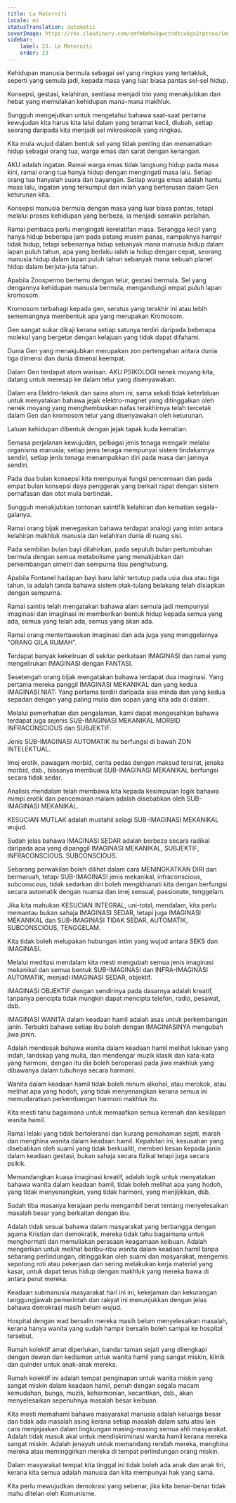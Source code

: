 ```yaml
---
title: La Materniti
locale: ms
statusTranslation: automatic
coverImage: https://res.cloudinary.com/xmfm6mhw3gwctndtcubgx2rptnae/image/upload/v1740337243/small_cover_educacion_fundamental_a051170f1c.webp
sidebar:
    label: 23. La Materniti
    order: 23
---
```

Kehidupan manusia bermula sebagai sel yang ringkas yang tertakluk, seperti yang semula jadi, kepada masa yang luar biasa pantas sel-sel hidup.

Konsepsi, gestasi, kelahiran, sentiasa menjadi trio yang menakjubkan dan hebat yang memulakan kehidupan mana-mana makhluk.

Sungguh mengejutkan untuk mengetahui bahawa saat-saat pertama kewujudan kita harus kita lalui dalam yang teramat kecil, diubah, setiap seorang daripada kita menjadi sel mikroskopik yang ringkas.

Kita mula wujud dalam bentuk sel yang tidak penting dan menamatkan hidup sebagai orang tua, warga emas dan sarat dengan kenangan.

AKU adalah ingatan. Ramai warga emas tidak langsung hidup pada masa kini, ramai orang tua hanya hidup dengan mengingati masa lalu. Setiap orang tua hanyalah suara dan bayangan. Setiap warga emas adalah hantu masa lalu, ingatan yang terkumpul dan inilah yang berterusan dalam Gen keturunan kita.

Konsepsi manusia bermula dengan masa yang luar biasa pantas, tetapi melalui proses kehidupan yang berbeza, ia menjadi semakin perlahan.

Ramai pembaca perlu mengingati kerelatifan masa. Serangga kecil yang hanya hidup beberapa jam pada petang musim panas, nampaknya hampir tidak hidup, tetapi sebenarnya hidup sebanyak mana manusia hidup dalam lapan puluh tahun, apa yang berlaku ialah ia hidup dengan cepat, seorang manusia hidup dalam lapan puluh tahun sebanyak mana sebuah planet hidup dalam berjuta-juta tahun.

Apabila Zoospermo bertemu dengan telur, gestasi bermula. Sel yang dengannya kehidupan manusia bermula, mengandungi empat puluh lapan kromosom.

Kromosom terbahagi kepada gen, seratus yang terakhir ini atau lebih sememangnya membentuk apa yang merupakan Kromosom.

Gen sangat sukar dikaji kerana setiap satunya terdiri daripada beberapa molekul yang bergetar dengan kelajuan yang tidak dapat difahami.

Dunia Gen yang menakjubkan merupakan zon pertengahan antara dunia tiga dimensi dan dunia dimensi keempat.

Dalam Gen terdapat atom warisan. AKU PSIKOLOGI nenek moyang kita, datang untuk meresap ke dalam telur yang disenyawakan.

Dalam era Elektro-teknik dan sains atom ini, sama sekali tidak keterlaluan untuk menyatakan bahawa jejak elektro-magnet yang ditinggalkan oleh nenek moyang yang menghembuskan nafas terakhirnya telah tercetak dalam Gen dan kromosom telur yang disenyawakan oleh keturunan.

Laluan kehidupan dibentuk dengan jejak tapak kuda kematian.

Semasa perjalanan kewujudan, pelbagai jenis tenaga mengalir melalui organisma manusia; setiap jenis tenaga mempunyai sistem tindakannya sendiri, setiap jenis tenaga menampakkan diri pada masa dan jamnya sendiri.

Pada dua bulan konsepsi kita mempunyai fungsi pencernaan dan pada empat bulan konsepsi daya penggerak yang berkait rapat dengan sistem pernafasan dan otot mula bertindak.

Sungguh menakjubkan tontonan saintifik kelahiran dan kematian segala-galanya.

Ramai orang bijak menegaskan bahawa terdapat analogi yang intim antara kelahiran makhluk manusia dan kelahiran dunia di ruang sisi.

Pada sembilan bulan bayi dilahirkan, pada sepuluh bulan pertumbuhan bermula dengan semua metabolisme yang menakjubkan dan perkembangan simetri dan sempurna tisu penghubung.

Apabila Fontanel hadapan bayi baru lahir tertutup pada usia dua atau tiga tahun, ia adalah tanda bahawa sistem otak-tulang belakang telah disiapkan dengan sempurna.

Ramai saintis telah mengatakan bahawa alam semula jadi mempunyai imaginasi dan imaginasi ini memberikan bentuk hidup kepada semua yang ada, semua yang telah ada, semua yang akan ada.

Ramai orang mentertawakan imaginasi dan ada juga yang menggelarnya "ORANG GILA RUMAH".

Terdapat banyak kekeliruan di sekitar perkataan IMAGINASI dan ramai yang mengelirukan IMAGINASI dengan FANTASI.

Sesetengah orang bijak mengatakan bahawa terdapat dua imaginasi. Yang pertama mereka panggil IMAGINASI MEKANIKAL dan yang kedua IMAGINASI NIAT: Yang pertama terdiri daripada sisa minda dan yang kedua sepadan dengan yang paling mulia dan sopan yang kita ada di dalam.

Melalui pemerhatian dan pengalaman, kami dapat mengesahkan bahawa terdapat juga sejenis SUB-IMAGINASI MEKANIKAL MORBID INFRACONSCIOUS dan SUBJEKTIF.

Jenis SUB-IMAGINASI AUTOMATIK itu berfungsi di bawah ZON INTELEKTUAL.

Imej erotik, pawagam morbid, cerita pedas dengan maksud tersirat, jenaka morbid, dsb., biasanya membuat SUB-IMAGINASI MEKANIKAL berfungsi secara tidak sedar.

Analisis mendalam telah membawa kita kepada kesimpulan logik bahawa mimpi erotik dan pencemaran malam adalah disebabkan oleh SUB-IMAGINASI MEKANIKAL.

KESUCIAN MUTLAK adalah mustahil selagi SUB-IMAGINASI MEKANIKAL wujud.

Sudah jelas bahawa IMAGINASI SEDAR adalah berbeza secara radikal daripada apa yang dipanggil IMAGINASI MEKANIKAL, SUBJEKTIF, INFRACONSCIOUS. SUBCONSCIOUS.

Sebarang perwakilan boleh dilihat dalam cara MENINGKATKAN DIRI dan bermaruah, tetapi SUB-IMAGINASI jenis mekanikal, infraconscious, subconscous, tidak sedarkan diri boleh mengkhianati kita dengan berfungsi secara automatik dengan nuansa dan imej sensual, passionate, tenggelam.

Jika kita mahukan KESUCIAN INTEGRAL, uni-total, mendalam, kita perlu memantau bukan sahaja IMAGINASI SEDAR, tetapi juga IMAGINASI MEKANIKAL dan SUB-IMAGINASI TIDAK SEDAR, AUTOMATIK, SUBCONSCIOUS, TENGGELAM.

Kita tidak boleh melupakan hubungan intim yang wujud antara SEKS dan IMAGINASI.

Melalui meditasi mendalam kita mesti mengubah semua jenis imaginasi mekanikal dan semua bentuk SUB-IMAGINASI dan INFRA-IMAGINASI AUTOMATIK, menjadi IMAGINASI SEDAR, objektif.

IMAGINASI OBJEKTIF dengan sendirinya pada dasarnya adalah kreatif, tanpanya pencipta tidak mungkin dapat mencipta telefon, radio, pesawat, dsb.

IMAGINASI WANITA dalam keadaan hamil adalah asas untuk perkembangan janin. Terbukti bahawa setiap ibu boleh dengan IMAGINASINYA mengubah jiwa janin.

Adalah mendesak bahawa wanita dalam keadaan hamil melihat lukisan yang indah, landskap yang mulia, dan mendengar muzik klasik dan kata-kata yang harmoni, dengan itu dia boleh beroperasi pada jiwa makhluk yang dibawanya dalam tubuhnya secara harmoni.

Wanita dalam keadaan hamil tidak boleh minum alkohol, atau merokok, atau melihat apa yang hodoh, yang tidak menyenangkan kerana semua ini memudaratkan perkembangan harmoni makhluk itu.

Kita mesti tahu bagaimana untuk memaafkan semua kerenah dan kesilapan wanita hamil.

Ramai lelaki yang tidak bertoleransi dan kurang pemahaman sejati, marah dan menghina wanita dalam keadaan hamil. Kepahitan ini, kesusahan yang disebabkan oleh suami yang tidak berkualiti, memberi kesan kepada janin dalam keadaan gestasi, bukan sahaja secara fizikal tetapi juga secara psikik.

Memandangkan kuasa imaginasi kreatif, adalah logik untuk menyatakan bahawa wanita dalam keadaan hamil, tidak boleh melihat apa yang hodoh, yang tidak menyenangkan, yang tidak harmoni, yang menjijikkan, dsb.

Sudah tiba masanya kerajaan perlu mengambil berat tentang menyelesaikan masalah besar yang berkaitan dengan ibu.

Adalah tidak sesuai bahawa dalam masyarakat yang berbangga dengan agama Kristian dan demokratik, mereka tidak tahu bagaimana untuk menghormati dan memuliakan perasaan keagamaan keibuan. Adalah mengerikan untuk melihat beribu-ribu wanita dalam keadaan hamil tanpa sebarang perlindungan, ditinggalkan oleh suami dan masyarakat, mengemis sepotong roti atau pekerjaan dan sering melakukan kerja material yang kasar, untuk dapat terus hidup dengan makhluk yang mereka bawa di antara perut mereka.

Keadaan submanusia masyarakat hari ini ini, kekejaman dan kekurangan tanggungjawab pemerintah dan rakyat ini menunjukkan dengan jelas bahawa demokrasi masih belum wujud.

Hospital dengan wad bersalin mereka masih belum menyelesaikan masalah, kerana hanya wanita yang sudah hampir bersalin boleh sampai ke hospital tersebut.

Rumah kolektif amat diperlukan, bandar taman sejati yang dilengkapi dengan dewan dan kediaman untuk wanita hamil yang sangat miskin, klinik dan quinder untuk anak-anak mereka.

Rumah kolektif ini adalah tempat penginapan untuk wanita miskin yang sangat miskin dalam keadaan hamil, penuh dengan segala macam kemudahan, bunga, muzik, keharmonian, kecantikan, dsb., akan menyelesaikan sepenuhnya masalah besar keibuan.

Kita mesti memahami bahawa masyarakat manusia adalah keluarga besar dan tidak ada masalah asing kerana setiap masalah dalam satu atau lain cara menjejaskan dalam lingkungan masing-masing semua ahli masyarakat. Adalah tidak masuk akal untuk mendiskriminasi wanita hamil kerana mereka sangat miskin. Adalah jenayah untuk memandang rendah mereka, menghina mereka atau meminggirkan mereka di tempat perlindungan orang miskin.

Dalam masyarakat tempat kita tinggal ini tidak boleh ada anak dan anak tiri, kerana kita semua adalah manusia dan kita mempunyai hak yang sama.

Kita perlu mewujudkan demokrasi yang sebenar, jika kita benar-benar tidak mahu ditelan oleh Komunisme.

